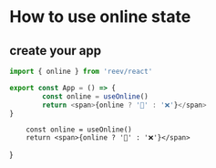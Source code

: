 # How to use online state

## create your app

```ts
import { online } from 'reev/react'

export const App = () => {
        const online = useOnline()
        return <span>{online ? '📶' : '❌'}</span>
}
```


        const online = useOnline()
        return <span>{online ? '📶' : '❌'}</span>
}

<App />

